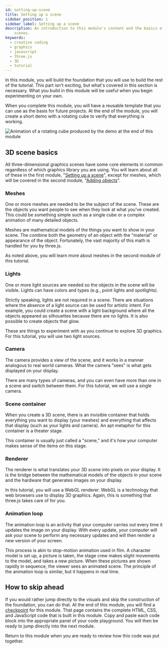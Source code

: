 ```yaml
---
id: setting-up-scene
title: Setting up a scene
sidebar_position: 1
sidebar_label: Setting up a scene
description: An introduction to this module's content and the basics of 3D
    scenes.
keywords:
  - creative coding
  - graphics
  - javascript
  - three.js
  - 3D
  - tutorial
---
```


In this module, you will build the foundation that you will use to build the
rest of the tutorial. This part isn't exciting, but what's covered in this
section is necessary. What you build in this module will be useful when you
begin experimenting on your own.

When you complete this module, you will have a reusable template that you can
use as the basis for future projects. At the end of the module, you will create
a short demo with a rotating cube to verify that everything is working.

![Animation of a rotating cube produced by the demo at the end of this module](./assets/scene-setup-demo.gif "This module's demo")

## 3D scene basics

All three-dimensional graphics scenes have some core elements in common
regardless of which graphics library you are using. You will learn about all of
these in the first module, "[Setting up a scene](./../scene-setup/)", except for
meshes, which will be covered in the second module,
"[Adding objects](./../adding-objects/)".

### Meshes

One or more meshes are needed to be the subject of the scene. These are the
objects you want people to see when they look at what you've created. This could
be something simple such as a single cube or a complex animation of many
detailed objects.

Meshes are mathematical models of the things you want to show in your scene.
The combine both the geometry of an object with the "material" or appearance of
the object. Fortunately, the vast majority of this math is handled for you by
three.js.

As noted above, you will learn more about meshes in the second module of this
tutorial.

### Lights

One or more light sources are needed so the objects in the scene will be
visible. Lights can have colors and types (e.g., point lights and spotlights).

Strictly speaking, lights are not required in a scene. There are situations
where the absence of a light source can be used for artistic intent. For
example, you could create a scene with a light background where all the objects
appeared as silhouettes because there are no lights. It is also possible to
create objects that glow.

These are things to experiment with as you continue to explore 3D graphics. For
this tutorial, you will use two light sources.

### Camera

The camera provides a view of the scene, and it works in a manner analogous to
real world cameras. What the camera "sees" is what gets displayed on your
display.

There are many types of cameras, and you can even have more than one in a scene
and switch between them. For this tutorial, we will use a single camera.

### Scene container

When you create a 3D scene, there is an invisible container that holds
everything you want to display (your meshes) and everything that affects that
display (such as your lights and camera). An apt metaphor for this container is
a theater stage.

This container is usually just called a "scene," and it's how your computer
makes sense of the items on this stage.

### Renderer

The renderer is what translates your 3D scene into pixels on your display. It
is the bridge between the mathematical models of the objects in your scene and
the hardware that generates images on your display.

In this tutorial, you will use a WebGL renderer. WebGL is a technology that
web browsers use to display 3D graphics. Again, this is something that three.js
takes care of for you.

### Animation loop

The animation loop is an activity that your computer carries out every time it
updates the image on your display. With every update, your computer will ask
your scene to perform any necessary updates and will then render a new version
of your screen.

This process is akin to stop-motion animation used in film. A character model is
set up, a picture is taken, the stage crew makes slight movements to the model,
and takes a new picture. When these pictures are shown rapidly in sequence, the
viewer sees an animated scene. The principle of the animation loop is similar,
but it happens in real time.

## How to skip ahead

If you would rather jump directly to the visuals and skip the construction of
the foundation, you can do that. At the end of this module, you will find a
[checkpoint](./05-checkpoint.mdx) for this module. That page contains the
complete HTML, CSS, and JavaScript code that is built in this module. Copy and
paste each code block into the appropriate panel of your code playground. You
will then be ready to jump directly into the next module.

Return to this module when you are ready to review how this code was put
together.
